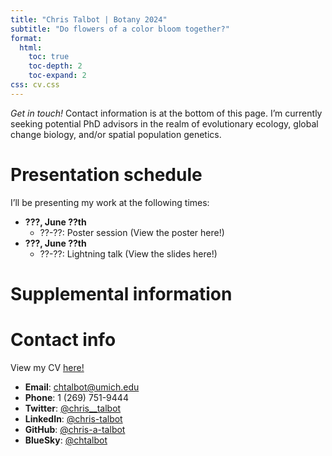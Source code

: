 ```yaml
---
title: "Chris Talbot | Botany 2024"
subtitle: "Do flowers of a color bloom together?"
format:
  html:
    toc: true
    toc-depth: 2
    toc-expand: 2
css: cv.css
---
```


*Get in touch!* Contact information is at the bottom of this page. I'm currently seeking potential PhD advisors in the realm of evolutionary ecology, global change biology, and/or spatial population genetics.

# Presentation schedule

I'll be presenting my work at the following times:

- **???, June ??th**
  - ??-??: Poster session (View the poster here!)

- **???, June ??th**
  - ??-??: Lightning talk (View the slides here!)

# Supplemental information



# Contact info

View my CV [here!](CV.html)

- **Email**: [chtalbot@umich.edu](chtalbot@umich.edu)
- **Phone**: 1 (269) 751-9444
- **Twitter**: [@chris__talbot](https://twitter.com/chris__talbot)
- **LinkedIn**: [@chris-talbot](https://www.linkedin.com/in/chris-talbot/)
- **GitHub**: [@chris-a-talbot](https://github.com/chris-a-talbot)
- **BlueSky**: [@chtalbot](https://bsky.app/profile/chtalbot.bsky.social)